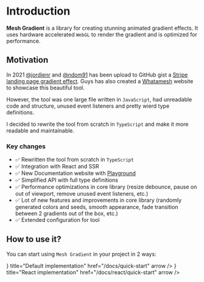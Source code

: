 # Introduction

<b>Mesh Gradient</b> is a library for creating stunning animated gradient effects. It uses hardware accelerated `WebGL` to render the gradient and is optimized for performance.

## Motivation

In 2021 [@jordienr](https://github.com/jordienr) and [@ndom91](https://github.com/ndom91) has been upload to GitHub gist a [Stripe landing page gradient effect](https://gist.github.com/jordienr/64bcf75f8b08641f205bd6a1a0d4ce1d). Guys has also created a [Whatamesh](https://whatamesh.vercel.app/) website to showcase this beautiful tool.

However, the tool was one large file written in `JavaScript`, had unreadable code and structure, unused event listeners and pretty wierd type definitions.

I decided to rewrite the tool from scratch in `TypeScript` and make it more readable and maintainable.

### Key changes

- ✅ Rewritten the tool from scratch in `TypeScript`
- ✅ Integration with React and SSR
- ✅ New Documentation website with [Playground](./)
- ✅ Simplified API with full type definitions
- ✅ Performance optimizations in core library (resize debounce, pause on out of viewport, remove unused event listeners, etc.)
- ✅ Lot of new features and improvements in core library (randomly generated colors and seeds, smooth appearance, fade transition between 2 gradients out of the box, etc.)
- ✅ Extended configuration for tool

## How to use it?

You can start using `Mesh Gradient` in your project in 2 ways:


<Cards num={2}>
  <Cards.Card
    icon={<SiTypescript />}
    title="Default implementation"
    href="/docs/quick-start"
    arrow
  />
  <Cards.Card
    icon={<SiReact />}
    title="React implementation"
    href="/docs/react/quick-start"
    arrow
  />
</Cards>





